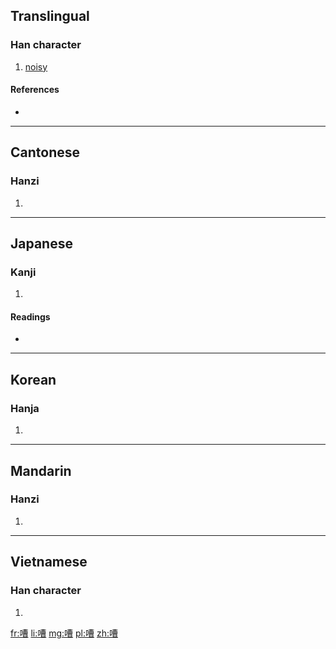 ==Translingual==

===Han character===
{{Han char|rn=30|rad=口|as=11|sn=14|four=6406<sub>7</sub>|canj=口廿田日 (RTWA)|ids=⿰[[口]][[曹]]}}

# [[noisy]]

====References====
* {{Han ref|kx=0205.060|dkj=04175|dj=0427.240|hdz=10674.090|uh=5608|ud=22024|bh=B9CB|bd=47563}}

----

==Cantonese==

===Hanzi===
{{yue-hanzi|jyut=|y=chou4}}

# {{defn|lang=yue|sort=口11}}

----

==Japanese==

===Kanji===
{{ja-kanji|grade=|rs=口11}}

# {{defn|lang=ja|sort=口11}}

====Readings====
* {{ja-readings|on=[[さう]] (sau), [[そう]] (sō), [[せう]] (seu), [[ぜう]] (zeu)|kun=[[かまびすしい]] (kamabisushii)}}

----

==Korean==

===Hanja===
{{ko-hanja|hangeul=조|rv=jo|mr=cho}}

# {{defn|lang=ko|sort=口11}}

----

==Mandarin==

===Hanzi===
{{cmn-hanzi|pin=[[cáo]] ([[cao2]])|wg=ts'ao<sup>2</sup>}}

# {{defn|lang=cmn|sort=口11}}

----

==Vietnamese==

===Han character===
{{vi-hantu|[[tào]]|rs=口11}}

# {{defn|lang=vi|sort=口11}}

[[fr:嘈]]
[[li:嘈]]
[[mg:嘈]]
[[pl:嘈]]
[[zh:嘈]]